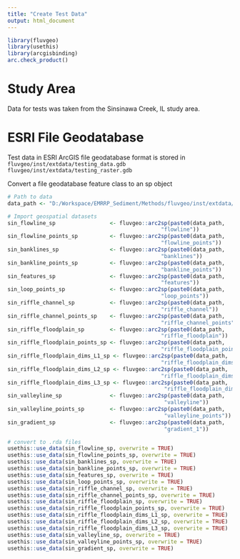 ```yaml
---
title: "Create Test Data"
output: html_document
---
```


```r
library(fluvgeo)
library(usethis)
library(arcgisbinding)
arc.check_product()
```

# Study Area
Data for tests was taken from the Sinsinawa Creek, IL study area. 

# ESRI File Geodatabase
Test data in ESRI ArcGIS file geodatabase format is stored in 
`fluvgeo/inst/extdata/testing_data.gdb`
`fluvgeo/inst/extdata/testing_raster.gdb`

Convert a file geodatabase feature class to an sp object
```r
# Path to data
data_path <- "D:/Workspace/EMRRP_Sediment/Methods/fluvgeo/inst/extdata/testing_data.gdb/feature_dataset/"

# Import geospatial datasets
sin_flowline_sp                 <- fluvgeo::arc2sp(paste0(data_path, 
                                                "flowline"))
sin_flowline_points_sp          <- fluvgeo::arc2sp(paste0(data_path, 
                                                "flowline_points"))
sin_banklines_sp                <- fluvgeo::arc2sp(paste0(data_path, 
                                                "banklines"))
sin_bankline_points_sp          <- fluvgeo::arc2sp(paste0(data_path, 
                                                "bankline_points"))
sin_features_sp                 <- fluvgeo::arc2sp(paste0(data_path, 
                                                "features"))
sin_loop_points_sp              <- fluvgeo::arc2sp(paste0(data_path, 
                                                "loop_points"))
sin_riffle_channel_sp           <- fluvgeo::arc2sp(paste0(data_path, 
                                                "riffle_channel"))
sin_riffle_channel_points_sp    <- fluvgeo::arc2sp(paste0(data_path, 
                                                "riffle_channel_points"))
sin_riffle_floodplain_sp        <- fluvgeo::arc2sp(paste0(data_path, 
                                                "riffle_floodplain"))
sin_riffle_floodplain_points_sp <- fluvgeo::arc2sp(paste0(data_path, 
                                                "riffle_floodplain_points"))
sin_riffle_floodplain_dims_L1_sp <- fluvgeo::arc2sp(paste0(data_path, 
                                                "riffle_floodplain_dims_L1"))
sin_riffle_floodplain_dims_L2_sp <- fluvgeo::arc2sp(paste0(data_path, 
                                                "riffle_floodplain_dims_L2"))
sin_riffle_floodplain_dims_L3_sp <- fluvgeo::arc2sp(paste0(data_path, 
                                                 "riffle_floodplain_dims_L3"))
sin_valleyline_sp               <- fluvgeo::arc2sp(paste0(data_path, 
                                                 "valleyline"))
sin_valleyline_points_sp        <- fluvgeo::arc2sp(paste0(data_path, 
                                                 "valleyline_points"))
sin_gradient_sp                 <- fluvgeo::arc2sp(paste0(data_path, 
                                                 "gradient_1"))
```

```r
# convert to .rda files
usethis::use_data(sin_flowline_sp, overwrite = TRUE)
usethis::use_data(sin_flowline_points_sp, overwrite = TRUE)
usethis::use_data(sin_banklines_sp, overwrite = TRUE)
usethis::use_data(sin_bankline_points_sp, overwrite = TRUE)
usethis::use_data(sin_features_sp, overwrite = TRUE)
usethis::use_data(sin_loop_points_sp, overwrite = TRUE)
usethis::use_data(sin_riffle_channel_sp, overwrite = TRUE)
usethis::use_data(sin_riffle_channel_points_sp, overwrite = TRUE)
usethis::use_data(sin_riffle_floodplain_sp, overwrite = TRUE)
usethis::use_data(sin_riffle_floodplain_points_sp, overwrite = TRUE)
usethis::use_data(sin_riffle_floodplain_dims_L1_sp, overwrite = TRUE)
usethis::use_data(sin_riffle_floodplain_dims_L2_sp, overwrite = TRUE)
usethis::use_data(sin_riffle_floodplain_dims_L3_sp, overwrite = TRUE)
usethis::use_data(sin_valleyline_sp, overwrite = TRUE)
usethis::use_data(sin_valleyline_points_sp, overwrite = TRUE)
usethis::use_data(sin_gradient_sp, overwrite = TRUE)
```


